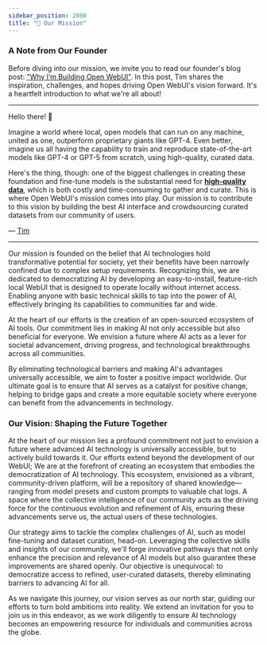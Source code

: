 ```yaml
---
sidebar_position: 2000
title: "🎯 Our Mission"
---
```



<TopBanners />

### A Note from Our Founder  

Before diving into our mission, we invite you to read our founder's blog post: ["Why I’m Building Open WebUI"](https://jryng.com/thoughts/why-open-webui). In this post, Tim shares the inspiration, challenges, and hopes driving Open WebUI's vision forward. It's a heartfelt introduction to what we're all about!

---

Hello there! 👋

Imagine a world where local, open models that can run on any machine, united as one, outperform proprietary giants like GPT-4. Even better, imagine us all having the capability to train and reproduce state-of-the-art models like GPT-4 or GPT-5 from scratch, using high-quality, curated data.

Here's the thing, though: one of the biggest challenges in creating these foundation and fine-tune models is the substantial need for **[high-quality data](https://arxiv.org/abs/2305.11206)**, which is both costly and time-consuming to gather and curate. This is where Open WebUI's mission comes into play. Our mission is to contribute to this vision by building the best AI interface and crowdsourcing curated datasets from our community of users.

— [Tim](https://github.com/tjbck)

---

Our mission is founded on the belief that AI technologies hold transformative potential for society, yet their benefits have been narrowly confined due to complex setup requirements. Recognizing this, we are dedicated to democratizing AI by developing an easy-to-install, feature-rich local WebUI that is designed to operate locally without internet access. Enabling anyone with basic technical skills to tap into the power of AI, effectively bringing its capabilities to communities far and wide.

At the heart of our efforts is the creation of an open-sourced ecosystem of AI tools. Our commitment lies in making AI not only accessible but also beneficial for everyone. We envision a future where AI acts as a lever for societal advancement, driving progress, and technological breakthroughs across all communities.

By eliminating technological barriers and making AI's advantages universally accessible, we aim to foster a positive impact worldwide. Our ultimate goal is to ensure that AI serves as a catalyst for positive change, helping to bridge gaps and create a more equitable society where everyone can benefit from the advancements in technology.

### Our Vision: Shaping the Future Together

At the heart of our mission lies a profound commitment not just to envision a future where advanced AI technology is universally accessible, but to actively build towards it. Our efforts extend beyond the development of our WebUI; We are at the forefront of creating an ecosystem that embodies the democratization of AI technology. This ecosystem, envisioned as a vibrant, community-driven platform, will be a repository of shared knowledge—ranging from model presets and custom prompts to valuable chat logs. A space where the collective intelligence of our community acts as the driving force for the continuous evolution and refinement of AIs, ensuring these advancements serve us, the actual users of these technologies.

Our strategy aims to tackle the complex challenges of AI, such as model fine-tuning and dataset curation, head-on. Leveraging the collective skills and insights of our community, we'll forge innovative pathways that not only enhance the precision and relevance of AI models but also guarantee these improvements are shared openly. Our objective is unequivocal: to democratize access to refined, user-curated datasets, thereby eliminating barriers to advancing AI for all.

As we navigate this journey, our vision serves as our north star, guiding our efforts to turn bold ambitions into reality. We extend an invitation for you to join us in this endeavor, as we work diligently to ensure AI technology becomes an empowering resource for individuals and communities across the globe.

